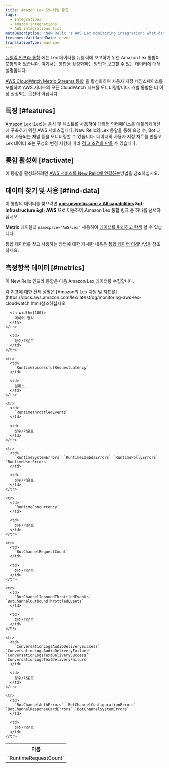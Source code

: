 ```yaml
---
title: Amazon Lex 모니터링 통합
tags:
  - Integrations
  - Amazon integrations
  - AWS integrations list
metaDescription: 'New Relic''s AWS Lex monitoring integration: what data it reports, and how to enable it.'
freshnessValidatedDate: never
translationType: machine
---
```


[뉴렐릭 인프라 통합](/docs/infrastructure/introduction-infra-monitoring) 에는 Lex 데이터를 뉴렐릭에 보고하기 위한 Amazon Lex 통합이 포함되어 있습니다. 여기서는 통합을 활성화하는 방법과 보고할 수 있는 데이터에 대해 설명합니다.

[AWS CloudWatch Metric Streams 통합](/docs/infrastructure/amazon-integrations/aws-integrations-list/aws-metric-stream/) 을 활성화하여 사용자 지정 네임스페이스를 포함하여 AWS 서비스의 모든 CloudWatch 지표를 모니터링합니다. 개별 통합은 더 이상 권장되는 옵션이 아닙니다.

## 특징 [#features]

[Amazon Lex](https://aws.amazon.com/lex/) (Lex)는 음성 및 텍스트를 사용하여 대화형 인터페이스를 애플리케이션에 구축하기 위한 AWS 서비스입니다. New Relic의 Lex 통합을 통해 요청 수, Bot 대화에 사용되는 채널 등을 모니터링할 수 있습니다. 데이터의 사용자 지정 차트를 만들고 Lex 데이터 또는 구성의 변경 사항에 따라 [경고 조건을 만들](/docs/infrastructure/new-relic-infrastructure/infrastructure-alert-conditions/infrastructure-alerts-add-edit-or-view-host-alert-information) 수 있습니다.

## 통합 활성화 [#activate]

이 통합을 활성화하려면 [AWS 서비스를 New Relic에 연결하는](/docs/infrastructure/amazon-integrations/connect/aws-metric-stream/#set-up-metric-stream)방법을 참조하십시오.

## 데이터 찾기 및 사용 [#find-data]

이 통합의 데이터를 찾으려면 <DNT>**[one.newrelic.com &gt; All capabilities](https://one.newrelic.com/all-capabilities) &amp;gt; Infrastructure &amp;gt; AWS**</DNT> 으로 이동하여 Amazon Lex 통합 링크 중 하나를 선택하십시오.

<DNT>**Metric**</DNT> 테이블과 `namespace='AWS/Lex'` 사용하여 [데이터를 쿼리하고 탐색](/docs/using-new-relic/data/understand-data/query-new-relic-data) 할 수 있습니다.

통합 데이터를 찾고 사용하는 방법에 대한 자세한 내용은 [통합 데이터 이해](/docs/infrastructure/integrations/find-use-infrastructure-integration-data)방법을 참조하세요.

## 측정항목 데이터 [#metrics]

이 New Relic 인프라 통합은 다음 Amazon Lex 데이터를 수집합니다.

<Callout variant="tip">
  각 지표에 대한 전체 설명은 [Amazon의 Lex 차원 및 지표를](https://docs.aws.amazon.com/lex/latest/dg/monitoring-aws-lex-cloudwatch.html)참조하십시오.
</Callout>

<table>
  <thead>
    <tr>
      <th width={200}>
        이름
      </th>

      <th width={100}>
        데이터 형식
      </th>
    </tr>
  </thead>

  <tbody>
    <tr>
      <td>
        `RuntimeRequestCount`
      </td>

      <td>
        정수/카운트
      </td>
    </tr>

    <tr>
      <td>
        `RuntimeSuccessfulRequestLatency`
      </td>

      <td>
        밀리초
      </td>
    </tr>

    <tr>
      <td>
        `RuntimeThrottledEvents`
      </td>

      <td>
        정수/카운트
      </td>
    </tr>

    <tr>
      <td>
        `RuntimeSystemErrors` `RuntimeLambdaErrors` `RuntimePollyErrors` `RuntimeUserErrors`
      </td>

      <td>
        정수/카운트
      </td>
    </tr>

    <tr>
      <td>
        `RuntimeConcurrency`
      </td>

      <td>
        정수/카운트
      </td>
    </tr>

    <tr>
      <td>
        `BotChannelRequestCount`
      </td>

      <td>
        정수/카운트
      </td>
    </tr>

    <tr>
      <td>
        `BotChannelInboundThrottledEvents` `BotChannelOutboundThrottledEvents`
      </td>

      <td>
        정수/카운트
      </td>
    </tr>

    <tr>
      <td>
        `ConversationLogsAudioDeliverySuccess` `ConversationLogsAudioDeliveryFailure` `ConversationLogsTextDeliverySuccess` `ConversationLogsTextDeliveryFailure`
      </td>

      <td>
        정수/카운트
      </td>
    </tr>

    <tr>
      <td>
        `BotChannelAuthErrors` `BotChannelConfigurationErrors` `BotChannelResponseCardErrors` `BotChannelSystemErrors`
      </td>

      <td>
        정수/카운트
      </td>
    </tr>
  </tbody>
</table>